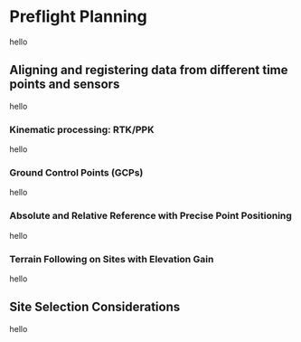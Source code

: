 # Preflight Planning

hello

## Aligning and registering data from different time points and sensors

hello

### Kinematic processing: RTK/PPK

hello

### Ground Control Points (GCPs)

hello

### Absolute and Relative Reference with Precise Point Positioning

hello

### Terrain Following on Sites with Elevation Gain

hello

## Site Selection Considerations

hello
